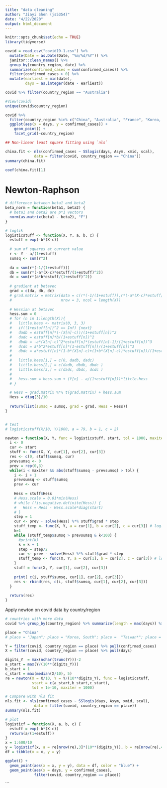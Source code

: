 ```yaml
---
title: "data cleaning"
author: "Jiayi Shen (js5354)"
date: "4/22/2020"
output: html_document
---
```


```r
knitr::opts_chunk$set(echo = TRUE)
library(tidyverse)
```

```r
covid = read_csv("covid19-1.csv") %>% 
  mutate(Date = as.Date(Date, "%m/%d/%Y")) %>% 
  janitor::clean_names() %>% 
  group_by(country_region, date) %>% 
  summarize(confirmed_cases = sum(confirmed_cases)) %>% 
  filter(confirmed_cases > 0) %>% 
  mutate(earliest = min(date), 
         days = as.integer(date - earliest)) 

covid %>% filter(country_region == "Australia")

#View(covid)
unique(covid$country_region)

covid %>% 
  filter(country_region %in% c("China", "Australia", "France", "Korea, South")) %>% 
  ggplot(aes(x = days, y = confirmed_cases)) +
    geom_point() +
    facet_grid(~country_region)
```

```r
## Non-linear least square fitting using `nls`

china.fit <- nls(confirmed_cases ~ SSlogis(days, Asym, xmid, scal), 
             data = filter(covid, country_region == "China"))
summary(china.fit)

coef(china.fit)[1]
```

# Newton-Raphson
```r
# difference between beta1 and beta2
beta_norm = function(beta1, beta2) {
  # beta1 and beta2 are p*1 vectors
  norm(as.matrix(beta1 - beta2), "F")
}

# loglik
logisticstuff <- function(X, Y, a, b, c) {
  estuff = exp(-b*(X-c))
  
  # sum of squares at current value
  r <- Y - a/(1+estuff)
  sumsq <- sum(r^2)
  
  da = sum(r*(-1/(1+estuff)))
  db = sum(r*(-a*(X-c)*estuff/(1+estuff)^2))
  dc = sum(r*(a*b*estuff/(1+estuff)^2))
  
  # gradient at betavec
  grad = c(da, db, dc)
  # grad.matrix = matrix(data = c(r*(-1/(1+estuff)),r*(-a*(X-c)*estuff/(1+estuff)^2), r*(a*b*estuff/(1+estuff)^2)),
  #                      nrow = 3, ncol = length(X))
    
  # Hessian at betavec
  hess.sum = 0
  # for (n in 1:length(X)){
  #   little.hess <- matrix(0, 3, 3)
  #   if((1+estuff[n])^2 == Inf) {next}
  #   dadb = estuff[n]*(-(X[n]-c))/(1+estuff[n])^2
  #   dadc = estuff[n]*b/(1+estuff[n])^2
  #   dbdb = -a*(X[n]-c)^2*estuff[n]*(estuff[n]-1)/(1+estuff[n])^3
  #   dcdc = a*b^2*estuff[n]*(1-estuff[n])/(1+estuff[n])^3
  #   dbdc = a*estuff[n]*(1-b*(X[n]-c)+(1+b*(X[n]-c))*estuff[n])/(1+estuff[n])^3
  #   
  #   little.hess[1,] = c(0, dadb, dadc)
  #   little.hess[2,] = c(dadb, dbdb, dbdc )
  #   little.hess[3,] = c(dadc, dbdc, dcdc )
  #   
  #   hess.sum = hess.sum + (Y[n] - a/(1+estuff[n]))*little.hess
  # }

  # Hess = grad.matrix %*% t(grad.matrix) + hess.sum
  Hess = diag(3)/10
  
  return(list(sumsq = sumsq, grad = grad, Hess = Hess))
}


# test
# logisticstuff(X/10, Y/1000, a = 79, b = 1, c = 2)
```





```r
newton = function(X, Y, func = logisticstuff, start, tol = 1000, maxiter = 200) {
  i <- 0
  cur <- start
  stuff <- func(X, Y, cur[1], cur[2], cur[3])
  res <- c(0, stuff$sumsq, cur)
  prevsumsq <- 0
  prev = rep(0,3)
  while(i < maxiter && abs(stuff$sumsq - prevsumsq) > tol) {
    i <- i + 1
    prevsumsq <- stuff$sumsq
    prev <- cur
    
    Hess = stuff$Hess
    # Hess.scale = 0.01*min(Hess)
    # while (!is.negative.definite(Hess)) {
    #   Hess = Hess - Hess.scale*diag(start)
    # }
    step = 1
    cur <- prev - solve(Hess) %*% stuff$grad * step
    stuff_temp <- func(X, Y, a = cur[1], b = cur[2], c = cur[3]) # log-lik, gradient, Hessian
    k=1
    while (stuff_temp$sumsq > prevsumsq & k<100) {
      #print(k)
      k = k + 1
      step = step/2
      cur <- prev - solve(Hess) %*% stuff$grad * step
      stuff_temp <- func(X, Y, a = cur[1], b = cur[2], c = cur[3]) # log-lik, gradient, Hessian
    }
    stuff = func(X, Y, cur[1], cur[2], cur[3])
    
    print( c(i, stuff$sumsq, cur[1], cur[2], cur[3]))
    res <- rbind(res, c(i, stuff$sumsq, cur[1], cur[2], cur[3]))
  }
  
  return(res)
}
```

Apply newton on covid data by country/region
```r
# countries with more data
covid %>% group_by(country_region) %>% summarize(length = max(days)) %>% arrange(desc(length))

place = "China"
# place = "Japan"; place = "Korea, South"; place =  "Taiwan*"; place = "Thailand"

Y = filter(covid, country_region == place) %>% pull(confirmed_cases)
X = filter(covid, country_region == place) %>% pull(days)

digits_Y  = max(nchar(trunc(Y)))-2
a_start = max(Y/(10**(digits_Y)))
b_start = 1
c_start = max(median(X/10), 5)
re = newton(X = X/10, Y = Y/(10**digits_Y), func = logisticstuff, 
            start = c(a_start,b_start,c_start), 
            tol = 1e-10, maxiter = 1000)

# Compare with nls fit
nls.fit <- nls(confirmed_cases ~ SSlogis(days, Asym, xmid, scal), 
             data = filter(covid, country_region == place))
summary(nls.fit)

# plot
logisticf = function(X, a, b, c) {
  estuff = exp(-b*(X-c)) 
  return(a/(1+estuff))
}
x = 1:600/10
y = logisticf(x, a = re[nrow(re),3]*(10**(digits_Y)), b = re[nrow(re),4]/10, c = re[nrow(re),5]*10)
df = tibble(x = x, y = y) 

ggplot() +
  geom_point(aes(x = x, y = y), data = df, color = "blue") +
  geom_point(aes(x = days, y = confirmed_cases), 
             filter(covid, country_region == place))
```
```



